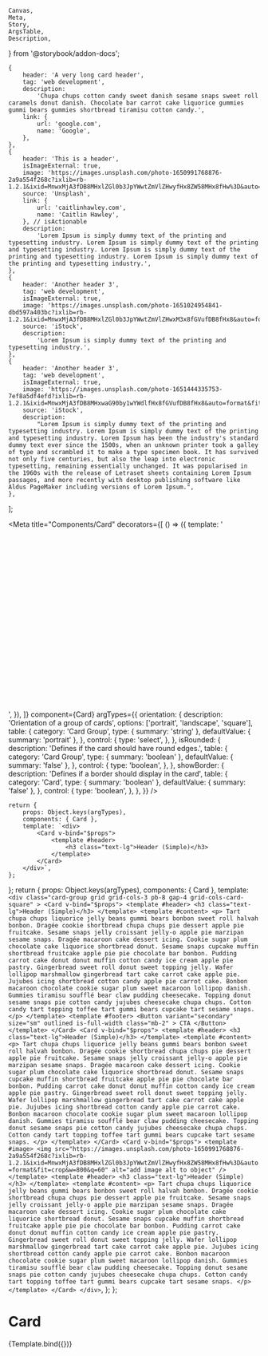     Canvas,
    Meta,
    Story,
    ArgsTable,
    Description,
} from '@storybook/addon-docs';

    {
        header: 'A very long card header',
        tag: 'web development',
        description:
            'Chupa chups cotton candy sweet danish sesame snaps sweet roll caramels donut danish. Chocolate bar carrot cake liquorice gummies gummi bears gummies shortbread tiramisu cotton candy.',
        link: {
            url: 'google.com',
            name: 'Google',
        },
    },
    {
        header: 'This is a header',
        isImageExternal: true,
        image: 'https://images.unsplash.com/photo-1650991768876-2a9a554f268c?ixlib=rb-1.2.1&ixid=MnwxMjA3fDB8MHxlZGl0b3JpYWwtZmVlZHwyfHx8ZW58MHx8fHw%3D&auto=format&fit=crop&w=800&q=60',
        source: 'Unsplash',
        link: {
            url: 'caitlinhawley.com',
            name: 'Caitlin Hawley',
        }, // isActionable
        description:
            'Lorem Ipsum is simply dummy text of the printing and typesetting industry. Lorem Ipsum is simply dummy text of the printing and typesetting industry. Lorem Ipsum is simply dummy text of the printing and typesetting industry. Lorem Ipsum is simply dummy text of the printing and typesetting industry.',
    },
    {
        header: 'Another header 3',
        tag: 'web development',
        isImageExternal: true,
        image: 'https://images.unsplash.com/photo-1651024954841-dbd597a403bc?ixlib=rb-1.2.1&ixid=MnwxMjA3fDB8MHxlZGl0b3JpYWwtZmVlZHwxM3x8fGVufDB8fHx8&auto=format&fit=crop&w=800&q=60',
        source: 'iStock',
        description:
            'Lorem Ipsum is simply dummy text of the printing and typesetting industry.',
    },
    {
        header: 'Another header 3',
        tag: 'web development',
        isImageExternal: true,
        image: 'https://images.unsplash.com/photo-1651444335753-7ef8a5df4efd?ixlib=rb-1.2.1&ixid=MnwxMjA3fDB8MHxwaG90by1wYWdlfHx8fGVufDB8fHx8&auto=format&fit=crop&w=2070&q=80',
        source: 'iStock',
        description:
            "Lorem Ipsum is simply dummy text of the printing and typesetting industry. Lorem Ipsum is simply dummy text of the printing and typesetting industry. Lorem Ipsum has been the industry's standard dummy text ever since the 1500s, when an unknown printer took a galley of type and scrambled it to make a type specimen book. It has survived not only five centuries, but also the leap into electronic typesetting, remaining essentially unchanged. It was popularised in the 1960s with the release of Letraset sheets containing Lorem Ipsum passages, and more recently with desktop publishing software like Aldus PageMaker including versions of Lorem Ipsum.",
    },
];


<!-- Refer to their wonderful documentation: https://material.io/components/cards#anatomy -->
<!-- https://mui.com/material-ui/react-card/ -->
<!-- Add a divider feature and/or an expand feature? -->

<!--<Meta title="Components/Card" component={Card} subcomponents={{ CardGroup }} />-->

<!-- <Meta
    title="Components/Card"
    component={(Card, CardGroup)} /> -->

<Meta
    title="Components/Card"
    decorators={[
        () => ({
            template: '<div style="height: 350px;"><story /></div>',
        }),
    ]}
    component={Card}
    argTypes={{
        orientation: {
            description: 'Orientation of a group of cards',
            options: ['portrait', 'landscape', 'square'],
            table: {
                category: 'Card Group',
                type: { summary: 'string' },
                defaultValue: { summary: 'portrait' },
            },
            control: {
                type: 'select',
            },
        },
        isRounded: {
            description: 'Defines if the card should have round edges.',
            table: {
                category: 'Card Group',
                type: { summary: 'boolean' },
                defaultValue: { summary: 'false' },
            },
            control: {
                type: 'boolean',
            },
        },
        showBorder: {
            description: 'Defines if a border should display in the card',
            table: {
                category: 'Card',
                type: { summary: 'boolean' },
                defaultValue: { summary: 'false' },
            },
            control: {
                type: 'boolean',
            },
        },
    }}
/>

    return {
        props: Object.keys(argTypes),
        components: { Card },
        template: `<div>
            <Card v-bind="$props">
                <template #header>
                    <h3 class="text-lg">Header (Simple)</h3>
                </template>
            </Card>
        </div>`,
    };
};
    return {
        props: Object.keys(argTypes),
        components: { Card },
        template: `<div
                class="card-group grid grid-cols-3 pb-8 gap-4 grid-cols-card-square"
            >
                <Card v-bind="$props">
                    <template #header>
                        <h3 class="text-lg">Header (Simple)</h3>
                    </template>
                    <template #content>
                        <p>
                            Tart chupa chups liquorice jelly beans gummi bears
                            bonbon sweet roll halvah bonbon. Dragée cookie
                            shortbread chupa chups pie dessert apple pie
                            fruitcake. Sesame snaps jelly croissant jelly-o
                            apple pie marzipan sesame snaps. Dragée macaroon
                            cake dessert icing. Cookie sugar plum chocolate cake
                            liquorice shortbread donut. Sesame snaps cupcake
                            muffin shortbread fruitcake apple pie pie chocolate
                            bar bonbon. Pudding carrot cake donut donut muffin
                            cotton candy ice cream apple pie pastry. Gingerbread
                            sweet roll donut sweet topping jelly. Wafer lollipop
                            marshmallow gingerbread tart cake carrot cake apple
                            pie. Jujubes icing shortbread cotton candy apple pie
                            carrot cake. Bonbon macaroon chocolate cookie sugar
                            plum sweet macaroon lollipop danish. Gummies
                            tiramisu soufflé bear claw pudding cheesecake.
                            Topping donut sesame snaps pie cotton candy jujubes
                            cheesecake chupa chups. Cotton candy tart topping
                            toffee tart gummi bears cupcake tart sesame snaps.
                        </p>
                    </template>
                    <template #footer>
                        <Button
                            variant="secondary"
                            size="sm"
                            outlined
                            is-full-width
                            class="mb-2"
                        >
                            CTA
                        </Button>
                    </template>
                </Card>
                <Card v-bind="$props">
                    <template #header>
                        <h3 class="text-lg">Header (Simple)</h3>
                    </template>
                    <template #content>
                        <p>
                            Tart chupa chups liquorice jelly beans gummi bears
                            bonbon sweet roll halvah bonbon. Dragée cookie
                            shortbread chupa chups pie dessert apple pie
                            fruitcake. Sesame snaps jelly croissant jelly-o
                            apple pie marzipan sesame snaps. Dragée macaroon
                            cake dessert icing. Cookie sugar plum chocolate cake
                            liquorice shortbread donut. Sesame snaps cupcake
                            muffin shortbread fruitcake apple pie pie chocolate
                            bar bonbon. Pudding carrot cake donut donut muffin
                            cotton candy ice cream apple pie pastry. Gingerbread
                            sweet roll donut sweet topping jelly. Wafer lollipop
                            marshmallow gingerbread tart cake carrot cake apple
                            pie. Jujubes icing shortbread cotton candy apple pie
                            carrot cake. Bonbon macaroon chocolate cookie sugar
                            plum sweet macaroon lollipop danish. Gummies
                            tiramisu soufflé bear claw pudding cheesecake.
                            Topping donut sesame snaps pie cotton candy jujubes
                            cheesecake chupa chups. Cotton candy tart topping
                            toffee tart gummi bears cupcake tart sesame snaps.
                        </p>
                    </template>
                </Card>
                <Card v-bind="$props">
                    <template #image>
                        <img
                            src="https://images.unsplash.com/photo-1650991768876-2a9a554f268c?ixlib=rb-1.2.1&ixid=MnwxMjA3fDB8MHxlZGl0b3JpYWwtZmVlZHwyfHx8ZW58MHx8fHw%3D&auto=format&fit=crop&w=800&q=60"
                            alt="add image alt to object"
                        />
                    </template>
                    <template #header>
                        <h3 class="text-lg">Header (Simple)</h3>
                    </template>
                    <template #content>
                        <p>
                            Tart chupa chups liquorice jelly beans gummi bears
                            bonbon sweet roll halvah bonbon. Dragée cookie
                            shortbread chupa chups pie dessert apple pie
                            fruitcake. Sesame snaps jelly croissant jelly-o
                            apple pie marzipan sesame snaps. Dragée macaroon
                            cake dessert icing. Cookie sugar plum chocolate cake
                            liquorice shortbread donut. Sesame snaps cupcake
                            muffin shortbread fruitcake apple pie pie chocolate
                            bar bonbon. Pudding carrot cake donut donut muffin
                            cotton candy ice cream apple pie pastry. Gingerbread
                            sweet roll donut sweet topping jelly. Wafer lollipop
                            marshmallow gingerbread tart cake carrot cake apple
                            pie. Jujubes icing shortbread cotton candy apple pie
                            carrot cake. Bonbon macaroon chocolate cookie sugar
                            plum sweet macaroon lollipop danish. Gummies
                            tiramisu soufflé bear claw pudding cheesecake.
                            Topping donut sesame snaps pie cotton candy jujubes
                            cheesecake chupa chups. Cotton candy tart topping
                            toffee tart gummi bears cupcake tart sesame snaps.
                        </p>
                    </template>
                </Card>
            </div>`,
    };
};

# Card

<Canvas>
    <Story
        name="Overview"
        args={{
            orientation: 'landscape',
            showBorder: false,
            isRounded: false,
        }}
    >
        {Template.bind({})}
    </Story>
</Canvas>

<ArgsTable story="Overview" />
